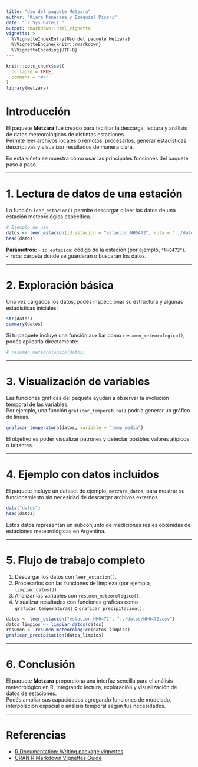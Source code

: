 ```yaml
---
title: "Uso del paquete Metzara"
author: "Kiara Manacasa y Ezequiel Piseri"
date: "`r Sys.Date()`"
output: rmarkdown::html_vignette
vignette: >
  %\VignetteIndexEntry{Uso del paquete Metzara}
  %\VignetteEngine{knitr::rmarkdown}
  %\VignetteEncoding{UTF-8}
---
```


```r
knitr::opts_chunk$set(
  collapse = TRUE,
  comment = "#>"
)
library(metzara)
```

# Introducción

El paquete **Metzara** fue creado para facilitar la descarga, lectura y análisis de datos meteorológicos de distintas estaciones.\
Permite leer archivos locales o remotos, procesarlos, generar estadísticas descriptivas y visualizar resultados de manera clara.

En esta viñeta se muestra cómo usar las principales funciones del paquete paso a paso.

------------------------------------------------------------------------

# 1. Lectura de datos de una estación

La función `leer_estacion()` permite descargar o leer los datos de una estación meteorológica específica.

```r
# Ejemplo de uso
datos <- leer_estacion(id_estacion = "estacion_NH0472", ruta = "../datos/NH0472.csv")
head(datos)
```

**Parámetros:** - `id_estacion`: código de la estación (por ejemplo, `"NH0472"`).\
- `ruta`: carpeta donde se guardarán o buscarán los datos.

------------------------------------------------------------------------

# 2. Exploración básica

Una vez cargados los datos, podés inspeccionar su estructura y algunas estadísticas iniciales:

```r
str(datos)
summary(datos)
```

Si tu paquete incluye una función auxiliar como `resumen_meteorologico()`, podés aplicarla directamente:

```r
# resumen_meteorologico(datos)
```

------------------------------------------------------------------------

# 3. Visualización de variables

Las funciones gráficas del paquete ayudan a observar la evolución temporal de las variables.\
Por ejemplo, una función `graficar_temperatura()` podría generar un gráfico de líneas.

```r
graficar_temperatura(datos, variable = "temp_media")
```

El objetivo es poder visualizar patrones y detectar posibles valores atípicos o faltantes.

------------------------------------------------------------------------

# 4. Ejemplo con datos incluidos

El paquete incluye un dataset de ejemplo, `metzara_datos`, para mostrar su funcionamiento sin necesidad de descargar archivos externos.

```r
data("datos")
head(datos)
```

Estos datos representan un subconjunto de mediciones reales obtenidas de estaciones meteorológicas en Argentina.

------------------------------------------------------------------------

# 5. Flujo de trabajo completo

1.  Descargar los datos con `leer_estacion()`.\
2.  Procesarlos con las funciones de limpieza (por ejemplo, `limpiar_datos()`).\
3.  Analizar las variables con `resumen_meteorologico()`.\
4.  Visualizar resultados con funciones gráficas como `graficar_temperatura()` o `graficar_precipitacion()`.

```r
datos <- leer_estacion("estacion_NH0472", "../datos/NH0472.csv")
datos_limpios <- limpiar_datos(datos)
resumen <- resumen_meteorologico(datos_limpios)
graficar_precipitacion(datos_limpios)
```

------------------------------------------------------------------------

# 6. Conclusión

El paquete **Metzara** proporciona una interfaz sencilla para el análisis meteorológico en R, integrando lectura, exploración y visualización de datos de estaciones.\
Podés ampliar sus capacidades agregando funciones de modelado, interpolación espacial o análisis temporal según tus necesidades.

------------------------------------------------------------------------

# Referencias

-   [R Documentation: Writing package vignettes](https://r-pkgs.org/vignettes.html)\
-   [CRAN R Markdown Vignettes Guide](https://rmarkdown.rstudio.com/authoring_vignettes.html)

